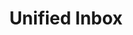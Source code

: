 ---
title: "Unified Inbox"
description: "An all included inbox across all your business communication channels"
---